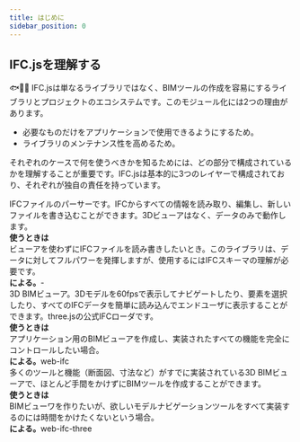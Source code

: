 ```yaml
---
title: はじめに
sidebar_position: 0
---
```



## IFC.jsを理解する

  🐟🐠🐡
IFC.jsは単なるライブラリではなく、BIMツールの作成を容易にするライブラリとプロジェクトのエコシステムです。このモジュール化には2つの理由があります。

- 必要なものだけをアプリケーションで使用できるようにするため。
- ライブラリのメンテナンス性を高めるため。

それぞれのケースで何を使うべきかを知るためには、どの部分で構成されているかを理解することが重要です。IFC.jsは基本的に3つのレイヤーで構成されており、それぞれが独自の責任を持っています。

<IfcCard icon="🧩" title="web-ifc" link="https://ifcjs.github.io/info/docs/Guide/web-ifc/Introduction">

<div style={{margin: "1rem 0"}}>
IFCファイルのパーサーです。IFCからすべての情報を読み取り、編集し、新しいファイルを書き込むことができます。3Dビューアはなく、データのみで動作します。
</div>
<div style={{margin: "1rem 0"}}>

</div>

<div><b>使うときは</b></div>

<div style={{margin: "1rem 0"}}>
ビューアを使わずにIFCファイルを読み書きしたいとき。このライブラリは、データに対してフルパワーを発揮しますが、使用するにはIFCスキーマの理解が必要です。
</div>
<div><b>による。</b>-</div>
</IfcCard>

<IfcCard icon="🧩" title="web-ifc-three" link="https://ifcjs.github.io/info/docs/Guide/web-ifc-three/Introduction">

<div style={{margin: "1rem 0"}}>
3D BIMビューア。3Dモデルを60fpsで表示してナビゲートしたり、要素を選択したり、すべてのIFCデータを簡単に読み込んでエンドユーザに表示することができます。three.jsの公式IFCローダです。
</div>

<div><b>使うときは</b></div>

<div style={{margin: "1rem 0"}}>
アプリケーション用のBIMビューアを作成し、実装されたすべての機能を完全にコントロールしたい場合。
</div>

<div><b>による。</b>web-ifc</div>
</IfcCard>

<IfcCard icon="🧩" title="web-ifc-viewer" link="https://ifcjs.github.io/info/docs/Guide/web-ifc-viewer/Introduction">

<div style={{margin: "1rem 0"}}>
多くのツールと機能（断面図、寸法など）がすでに実装されている3D BIMビューアで、ほとんど手間をかけずにBIMツールを作成することができます。
</div>

<div><b>使うときは</b></div>

<div style={{margin: "1rem 0"}}>
BIMビューワを作りたいが、欲しいモデルナビゲーションツールをすべて実装するのには時間をかけたくないという場合。
</div>

<div><b>による。</b>web-ifc-three</div>
</IfcCard>